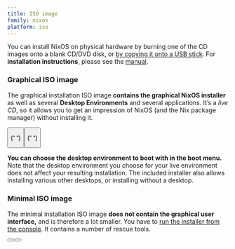 ```yaml
---
title: ISO image
family: nixos
platform: iso
---
```



You can install NixOS on physical hardware by burning one of the CD images onto a blank CD/DVD disk, or [by copying it onto a USB stick](/manual/nixos/stable#sec-booting-from-usb). For **installation instructions**, please see the [manual](/manual/nixos/stable).

### Graphical ISO image

The graphical installation ISO image **contains the graphical NixOS installer** as well as several **Desktop Environments** and several applications. It’s a _live CD_, so it allows you to get an impression of NixOS (and the Nix package manager) without installing it.

<div class="flex flex-col gap-4 md:gap-6 my-4">
  <span class="flex items-center gap-2 lg:block">
    <Button
      color="semidarkblue"
      href={nixosDownloadLink("graphical", "x86_64-linux", "iso", false)}
      shaHref={nixosDownloadLink("graphical", "x86_64-linux", "iso", true)}
      shaText="(SHA-256)"
      size="sm-mobfull"
      classList = {["w-full", "md:w-auto", "block", "md:inline", "text-center", "md:text-left"]}
      label="Download (Graphical, 64-bit Intel/AMD)"
      />
  </span>

{" "}

<span>
  <Button
    color="semidarkblue"
    href={nixosDownloadLink('graphical', 'aarch64-linux', 'iso', false)}
    shaHref={nixosDownloadLink('graphical', 'aarch64-linux', 'iso', true)}
    shaText="(SHA-256)"
    size="sm-mobfull"
    classList={[
      'w-full',
      'md:w-auto',
      'block',
      'md:inline',
      'text-center',
      'md:text-left',
    ]}
    label="Download (Graphical, 64-bit ARM)"
  />
</span>

{" "}
</div>

**You can choose the desktop environment to boot with in the boot menu.** Note that the desktop environment you choose for your live environment does not affect your resulting installation. The included installer also allows installing various other desktops, or installing without a desktop.

### Minimal ISO image

The minimal installation ISO image **does not contain the graphical user interface,** and is therefore a lot smaller. You have to [run the installer from the console](/manual/nixos/stable/#ch-installation). It contains a number of rescue tools.

<div class="flex flex-col gap-4 md:gap-6 my-4">
  <span>
      <Button
      color="semidarkblue"
      href={nixosDownloadLink("minimal", "x86_64-linux", "iso", false)}
      shaHref={nixosDownloadLink("minimal", "x86_64-linux", "iso", true)}
      shaText="(SHA-256)"
      size="sm-mobfull"
      classList = {["w-full", "md:w-auto", "block", "md:inline", "text-center", "md:text-left"]}
      label="Download (64-bit Intel/AMD)"
      />
  </span>

  <span>
    <Button
      color="semidarkblue"
      href={nixosDownloadLink("minimal", "aarch64-linux", "iso", false)}
      shaHref={nixosDownloadLink("minimal", "aarch64-linux", "iso", true)}
      shaText="(SHA-256)"
      size="sm-mobfull"
      classList={[
        "w-full",
        "md:w-auto",
        "block",
        "md:inline",
        "text-center",
        "md:text-left",
      ]}
      label="Download (64-bit ARM)"
      />
  </span>
</div>
